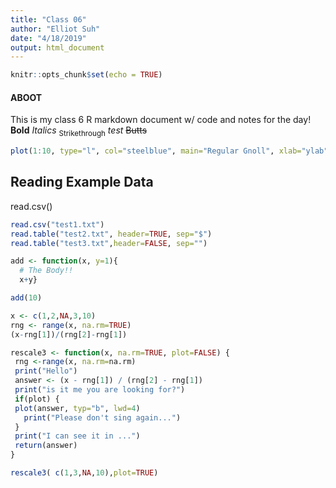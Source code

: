```yaml
---
title: "Class 06"
author: "Elliot Suh"
date: "4/18/2019"
output: html_document
---
```


```r
knitr::opts_chunk$set(echo = TRUE)
```

#### ABOOT
This is my class 6 R markdown document w/ code and notes for the day!
**Bold**
*Italics*
~Strikethrough~
_test_
~~Butts~~
```r
plot(1:10, type="l", col="steelblue", main="Regular Gnoll", xlab="ylab", ylab="xlab")
```
## Reading Example Data
read.csv()
```r
read.csv("test1.txt")
read.table("test2.txt", header=TRUE, sep="$")
read.table("test3.txt",header=FALSE, sep="")
```

```r
add <- function(x, y=1){
  # The Body!!
  x+y}

add(10)


```

```r
x <- c(1,2,NA,3,10)
rng <- range(x, na.rm=TRUE)
(x-rng[1])/(rng[2]-rng[1])
```

```r
rescale3 <- function(x, na.rm=TRUE, plot=FALSE) {
 rng <-range(x, na.rm=na.rm)
 print("Hello")
 answer <- (x - rng[1]) / (rng[2] - rng[1])
 print("is it me you are looking for?")
 if(plot) {
 plot(answer, typ="b", lwd=4)
   print("Please don't sing again...")
 }
 print("I can see it in ...")
 return(answer)
}
```

```r
rescale3( c(1,3,NA,10),plot=TRUE)

```